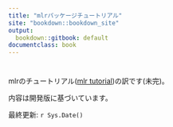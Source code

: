 ```yaml
---
title: "mlrパッケージチュートリアル"
site: "bookdown::bookdown_site"
output:
  bookdown::gitbook: default
documentclass: book
---
```


# {-}

mlrのチュートリアル([mlr tutorial](https://mlr-org.github.io/mlr-tutorial/devel/html/index.html))の訳です(未完)。

内容は開発版に基づいています。

最終更新: `r Sys.Date()`